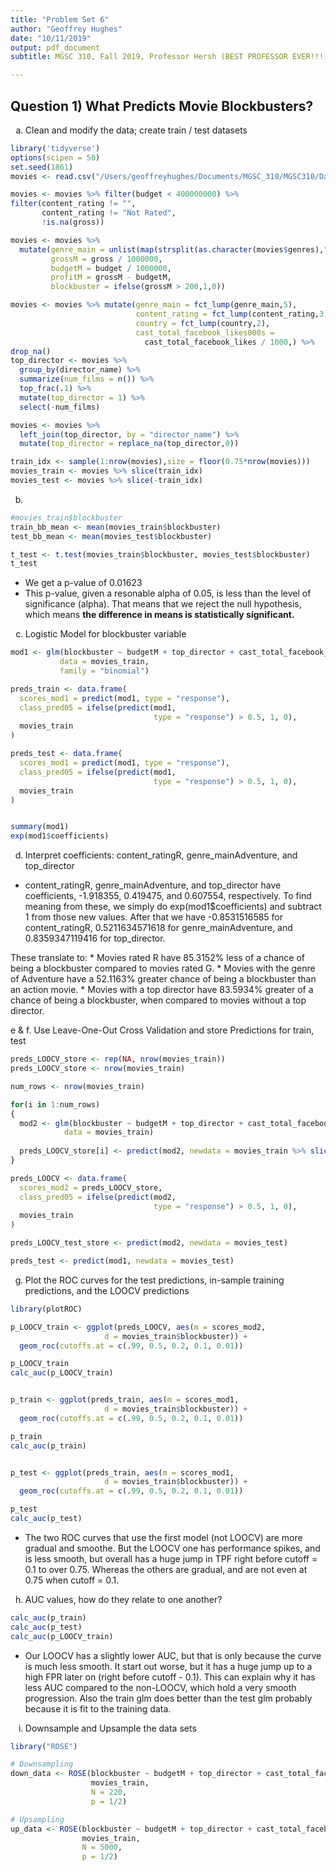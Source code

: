 ```yaml
---
title: "Problem Set 6"
author: "Geoffrey Hughes"
date: "10/11/2019"
output: pdf_document
subtitle: MGSC 310, Fall 2019, Professor Hersh (BEST PROFESSOR EVER!!!)

---
```


## Question 1) What Predicts Movie Blockbusters?

a. Clean and modify the data; create train / test datasets

```R
library('tidyverse')
options(scipen = 50)
set.seed(1861)
movies <- read.csv("/Users/geoffreyhughes/Documents/MGSC_310/MGSC310/Datasets/movie_metadata.csv")

movies <- movies %>% filter(budget < 400000000) %>%
filter(content_rating != "",
       content_rating != "Not Rated",
       !is.na(gross))

movies <- movies %>%
  mutate(genre_main = unlist(map(strsplit(as.character(movies$genres),"\\|"),1)),
         grossM = gross / 1000000,
         budgetM = budget / 1000000,
         profitM = grossM - budgetM,
         blockbuster = ifelse(grossM > 200,1,0))

movies <- movies %>% mutate(genre_main = fct_lump(genre_main,5),
                            content_rating = fct_lump(content_rating,3),
                            country = fct_lump(country,2),
                            cast_total_facebook_likes000s =
                              cast_total_facebook_likes / 1000,) %>%
drop_na()
top_director <- movies %>%
  group_by(director_name) %>%
  summarize(num_films = n()) %>%
  top_frac(.1) %>%
  mutate(top_director = 1) %>%
  select(-num_films)

movies <- movies %>%
  left_join(top_director, by = "director_name") %>%
  mutate(top_director = replace_na(top_director,0))

train_idx <- sample(1:nrow(movies),size = floor(0.75*nrow(movies)))
movies_train <- movies %>% slice(train_idx)
movies_test <- movies %>% slice(-train_idx)

```


b. 

```R
#movies_train$blockbuster
train_bb_mean <- mean(movies_train$blockbuster)
test_bb_mean <- mean(movies_test$blockbuster)

t_test <- t.test(movies_train$blockbuster, movies_test$blockbuster)
t_test
```
* We get a p-value of 0.01623
* This p-value, given a resonable alpha of 0.05, is less than the level of significance (alpha). That means that we reject the null hypothesis, which means **the difference in means is statistically significant.**


c. Logistic Model for blockbuster variable
```R
mod1 <- glm(blockbuster ~ budgetM + top_director + cast_total_facebook_likes000s + content_rating + genre_main,
           data = movies_train,
           family = "binomial")

preds_train <- data.frame(
  scores_mod1 = predict(mod1, type = "response"),
  class_pred05 = ifelse(predict(mod1,
                                type = "response") > 0.5, 1, 0),
  movies_train
)

preds_test <- data.frame(
  scores_mod1 = predict(mod1, type = "response"),
  class_pred05 = ifelse(predict(mod1,
                                type = "response") > 0.5, 1, 0),
  movies_train
)


summary(mod1)
exp(mod1$coefficients)
```

d. Interpret coefficients: content_ratingR, genre_mainAdventure, and top_director
* content_ratingR, genre_mainAdventure, and top_director have coefficients, -1.918355, 0.419475, and 0.607554, respectively. To find meaning from these, we simply do exp(mod1$coefficients) and subtract 1 from those new values. After that we have -0.8531516585 for content_ratingR, 0.5211634571618 for genre_mainAdventure, and 0.8359347119416 for top_director. 

These translate to: 
* Movies rated R have 85.3152% less of a chance of being a blockbuster compared to movies rated G.
* Movies with the genre of Adventure have a 52.1163% greater chance of being a blockbuster than an action movie.
* Movies with a top director have 83.5934% greater of a chance of being a blockbuster, when compared to movies without a top director.


e & f. Use Leave-One-Out Cross Validation and store Predictions for train, test
```R


preds_LOOCV_store <- rep(NA, nrow(movies_train))
preds_LOOCV_store <- nrow(movies_train)

num_rows <- nrow(movies_train)

for(i in 1:num_rows)
{
  mod2 <- glm(blockbuster ~ budgetM + top_director + cast_total_facebook_likes000s + content_rating + genre_main,
            data = movies_train)
  
  preds_LOOCV_store[i] <- predict(mod2, newdata = movies_train %>% slice(i))
}

preds_LOOCV <- data.frame(
  scores_mod2 = preds_LOOCV_store,
  class_pred05 = ifelse(predict(mod2,
                                type = "response") > 0.5, 1, 0),
  movies_train
)

preds_LOOCV_test_store <- predict(mod2, newdata = movies_test)

preds_test <- predict(mod1, newdata = movies_test)
```

g. Plot the ROC curves for the test predictions, in-sample training predictions, and the LOOCV predictions
```R
library(plotROC)

p_LOOCV_train <- ggplot(preds_LOOCV, aes(m = scores_mod2,
                     d = movies_train$blockbuster)) +
  geom_roc(cutoffs.at = c(.99, 0.5, 0.2, 0.1, 0.01))

p_LOOCV_train
calc_auc(p_LOOCV_train)


p_train <- ggplot(preds_train, aes(m = scores_mod1,
                     d = movies_train$blockbuster)) +
  geom_roc(cutoffs.at = c(.99, 0.5, 0.2, 0.1, 0.01))

p_train
calc_auc(p_train)


p_test <- ggplot(preds_train, aes(m = scores_mod1,
                     d = movies_train$blockbuster)) +
  geom_roc(cutoffs.at = c(.99, 0.5, 0.2, 0.1, 0.01))

p_test
calc_auc(p_test)

```
* The two ROC curves that use the first model (not LOOCV) are more gradual and smoothe. But the LOOCV one has performance spikes, and is less smooth, but overall has a huge jump in TPF right before cutoff = 0.1 to over 0.75. Whereas the others are gradual, and are not even at 0.75 when cutoff = 0.1.


h. AUC values, how do they relate to one another?
```R
calc_auc(p_train)
calc_auc(p_test)
calc_auc(p_LOOCV_train)


```
* Our LOOCV has a slightly lower AUC, but that is only because the curve is much less smooth. It start out worse, but it has a huge jump up to a high FPR later on (right before cutoff - 0.1). This can explain why it has less AUC compared to the non-LOOCV, which hold a very smooth progression. Also the train glm does better than the test glm probably because it is fit to the training data.


i. Downsample and Upsample the data sets
```R
library("ROSE")

# Downsampling
down_data <- ROSE(blockbuster ~ budgetM + top_director + cast_total_facebook_likes000s + content_rating + genre_main,
                  movies_train,
                  N = 220,
                  p = 1/2)

# Upsampling
up_data <- ROSE(blockbuster ~ budgetM + top_director + cast_total_facebook_likes000s + content_rating + genre_main,
                movies_train,
                N = 5000,
                p = 1/2)



```



